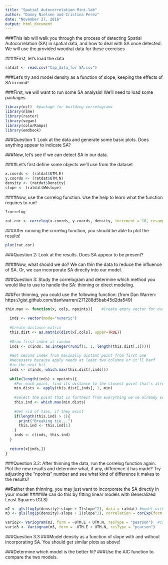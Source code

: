 ```yaml
---
title: "Spatial Autocorrelation Mini-lab"
author: "Danny Nielsen and Cristina Perez"
date: "November 27, 2016"
output: html_document
---
```



###This lab will walk you through the process of detecting Spatial Autocorrelation (SA) in spatial data, and how to deal with SA once detected. We will use the provided woodrat data for these exercises

####First, let's load the data

```r
ratdat <- read.csv("Cap_data_for SA.csv")
```


###Let's try and model density as a function of slope, keeping the effects of SA in mind!

###First, we will want to run some SA analysis! We'll need to load some packages.

```r
library(ncf)  #package for building correlograms
library(nlme)
library(raster)
library(vegan)
library(colorRamps)
library(emdbook)
```

###Question 1: Look at the data and generate some basic plots. Does anything appear to indicate SA?

###Now, let's see if we can detect SA in our data.

####Let's first define some objects we'll use from the dataset
```r
x.coords <- (ratdat$UTM.E) 
y.coords <- (ratdat$UTM.N)
density <- (ratdat$Density)
slope <- (ratdat$WWslope)
```

####Now, use the correlog function. Use the help to learn what the function requires to run!
```r
?correlog
```

```r
rat.cor <- correlog(x.coords, y.coords, density, increment = 10, resamp = 50) # measuring for the "density" variable, increment for uniformly distributed distance classes, resampling at 50
```

###After running the correlog function, you should be able to plot the results!
```r
plot(rat.cor)
```

###Question 2: Look at the results. Does SA appear to be present?

####Now, what should we do? We can thin the data to reduce the influence of SA. Or, we can incorporate SA directly into our model.

###Question 3: Study the correlogram and determine which method you would like to use to handle the SA: thinning or direct modeling.

###For thinning, you could use the following function: (from Dan Warren: https://gist.github.com/danlwarren/271288d5bab45d2da549)
```r
thin.max <- function(x, cols, npoints){    #Create empty vector for output
  
  inds <- vector(mode="numeric")
  
  #Create distance matrix
  this.dist <- as.matrix(dist(x[,cols], upper=TRUE))
  
  #Draw first index at random
  inds <- c(inds, as.integer(runif(1, 1, length(this.dist[,1]))))
  
  #Get second index from maximally distant point from first one
  #Necessary because apply needs at least two columns or it'll barf
  #in the next bit
  inds <- c(inds, which.max(this.dist[,inds]))
  
  while(length(inds) < npoints){
    #For each point, find its distance to the closest point that's already been selected
    min.dists <- apply(this.dist[,inds], 1, min)
    
    #Select the point that is furthest from everything we've already selected
    this.ind <- which.max(min.dists)
    
    #Get rid of ties, if they exist
    if(length(this.ind) > 1){
      print("Breaking tie...")
      this.ind <- this.ind[1]
    }
    inds <- c(inds, this.ind)
  }
  
  return(x[inds,])
}
```


###Question 3.2: After thinning the data, run the correlog function again. Plot the new results and determine what, if any, difference it has made? Try adjusting the "npoints" number and see what kind of difference it makes to the results?

##Rather than thinning, you may just want to incorporate the SA directly in your model
####We can do this by fitting linear models with Generalized Least Squares (GLS)



```r
m2 <- gls(log1p(density)~slope + I(slope^2), data = ratdat) #model without including SA residuals
m3 <- gls(log1p(density)~slope + I(slope^2), correlation = corExp(form = ~UTM.E + UTM.N, nugget = TRUE), data = ratdat) #we add the correlation argument to run the same model with SA residuals included

vario2<- Variogram(m2, form = ~UTM.E + UTM.N, resType = "pearson")  #create variograms that you can then plot!
vario3 <- Variogram(m3, form = ~UTM.E + UTM.N, resType = "pearson")
```

###Question 3.3 
###Model density as a function of slope with and without incorporating SA. You should get similar plots as above!

###Determine which model is the better fit?
###Use the AIC function to compare the two models.